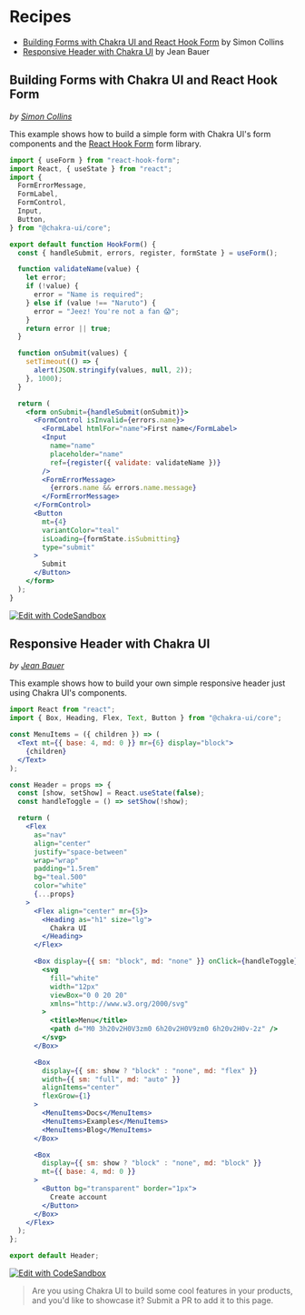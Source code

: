 # Recipes

<carbon-ad></carbon-ad>

- [Building Forms with Chakra UI and React Hook Form](#building-forms-with-chakra-ui-and-react-hook-form)
  by Simon Collins
- [Responsive Header with Chakra UI](#responsive-header-with-chakra-ui) by Jean
  Bauer

## Building Forms with Chakra UI and React Hook Form

_by [Simon Collins](https://github.com/simoncollins)_

This example shows how to build a simple form with Chakra UI's form components
and the [React Hook Form](https://react-hook-form.com) form library.

```jsx live=false
import { useForm } from "react-hook-form";
import React, { useState } from "react";
import {
  FormErrorMessage,
  FormLabel,
  FormControl,
  Input,
  Button,
} from "@chakra-ui/core";

export default function HookForm() {
  const { handleSubmit, errors, register, formState } = useForm();

  function validateName(value) {
    let error;
    if (!value) {
      error = "Name is required";
    } else if (value !== "Naruto") {
      error = "Jeez! You're not a fan 😱";
    }
    return error || true;
  }

  function onSubmit(values) {
    setTimeout(() => {
      alert(JSON.stringify(values, null, 2));
    }, 1000);
  }

  return (
    <form onSubmit={handleSubmit(onSubmit)}>
      <FormControl isInvalid={errors.name}>
        <FormLabel htmlFor="name">First name</FormLabel>
        <Input
          name="name"
          placeholder="name"
          ref={register({ validate: validateName })}
        />
        <FormErrorMessage>
          {errors.name && errors.name.message}
        </FormErrorMessage>
      </FormControl>
      <Button
        mt={4}
        variantColor="teal"
        isLoading={formState.isSubmitting}
        type="submit"
      >
        Submit
      </Button>
    </form>
  );
}
```

[![Edit with CodeSandbox](https://codesandbox.io/static/img/play-codesandbox.svg)](https://codesandbox.io/s/chakra-ui-react-hook-form-rvi3p)

## Responsive Header with Chakra UI

_by [Jean Bauer](https://github.com/jeanbauer)_

This example shows how to build your own simple responsive header just using
Chakra UI's components.

```jsx live=false
import React from "react";
import { Box, Heading, Flex, Text, Button } from "@chakra-ui/core";

const MenuItems = ({ children }) => (
  <Text mt={{ base: 4, md: 0 }} mr={6} display="block">
    {children}
  </Text>
);

const Header = props => {
  const [show, setShow] = React.useState(false);
  const handleToggle = () => setShow(!show);

  return (
    <Flex
      as="nav"
      align="center"
      justify="space-between"
      wrap="wrap"
      padding="1.5rem"
      bg="teal.500"
      color="white"
      {...props}
    >
      <Flex align="center" mr={5}>
        <Heading as="h1" size="lg">
          Chakra UI
        </Heading>
      </Flex>

      <Box display={{ sm: "block", md: "none" }} onClick={handleToggle}>
        <svg
          fill="white"
          width="12px"
          viewBox="0 0 20 20"
          xmlns="http://www.w3.org/2000/svg"
        >
          <title>Menu</title>
          <path d="M0 3h20v2H0V3zm0 6h20v2H0V9zm0 6h20v2H0v-2z" />
        </svg>
      </Box>

      <Box
        display={{ sm: show ? "block" : "none", md: "flex" }}
        width={{ sm: "full", md: "auto" }}
        alignItems="center"
        flexGrow={1}
      >
        <MenuItems>Docs</MenuItems>
        <MenuItems>Examples</MenuItems>
        <MenuItems>Blog</MenuItems>
      </Box>

      <Box
        display={{ sm: show ? "block" : "none", md: "block" }}
        mt={{ base: 4, md: 0 }}
      >
        <Button bg="transparent" border="1px">
          Create account
        </Button>
      </Box>
    </Flex>
  );
};

export default Header;
```

[![Edit with CodeSandbox](https://codesandbox.io/static/img/play-codesandbox.svg)](https://codesandbox.io/s/chakra-ui-header-sbsh5?fontsize=14&hidenavigation=1&theme=dark)

> Are you using Chakra UI to build some cool features in your products, and
> you'd like to showcase it? Submit a PR to add it to this page.
